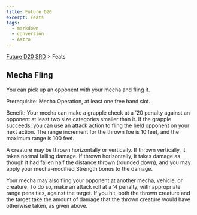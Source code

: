 ```yaml
---
title: Future D20
excerpt: Feats
tags:
  - markdown
  - conversion
  - Astro
---
```






[Future D20 SRD]( / ) > Feats




## Mecha Fling


You can pick up an opponent with your mecha and fling it.


Prerequisite: Mecha Operation, at least one free hand slot.


Benefit: Your mecha can make a grapple check at a '20 penalty against an opponent at least two size categories smaller than it. If the grapple succeeds, you can use an attack action to fling the held opponent on your next action. The range increment for the thrown foe is 10 feet, and the maximum range is 100 feet.


A creature may be thrown horizontally or vertically. If thrown vertically, it takes normal falling damage. If thrown horizontally, it takes damage as though it had fallen half the distance thrown (rounded down), and you may apply your mecha-modified Strength bonus to the damage.


Your mecha may also fling your opponent at another mecha, vehicle, or creature. To do so, make an attack roll at a '4 penalty, with appropriate range penalties, against the target. If you hit, both the thrown creature and the target take the amount of damage that the thrown creature would have otherwise taken, as given above.



